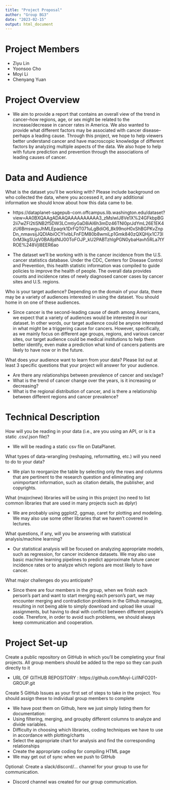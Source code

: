 ```yaml
---
title: "Project Proposal"
author: "Group BG3"
date: "2023-02-15"
output: html_document
---
```


# Project Members
- Ziyu Lin
- Yoonsoo Cho
- Moyi Li
- Chenyang Yuan


# Project Overview
- We aim to provide a report that contains an overall view of the trend in cancer–how regions, age, or sex might be related to the increase/decrease in cancer rates in America.  We also wanted to provide what different factors may be associated with cancer disease–perhaps a leading cause. Through this project, we hope to help viewers better understand cancer and have macroscopic knowledge of different factors by analyzing multiple aspects of the data. We also hope to help with future prediction and prevention through the associations of leading causes of cancer.

# Data and Audience
What is the dataset you’ll be working with? Please include background on who collected the data, where you accessed it, and any additional information we should know about how this data came to be.

- https://dataplanet-sagepub-com.offcampus.lib.washington.edu/dataset?view=AA0BXQAAgADAAQAAAAAAAAAA3_zMslwIJ8Ve1X%24GFkbpBG2ii7wZFl2tiSNB2f5DW3LCmtiyGaD8iAI6h3mDz46TNl0prJdYmL26E1EK4zU6BmswguJhMLEpaqrk1DrFQT071uLgBdiO6_8k99noH0xShBGPKvZnpDn_nmavsijJQDIAbiOCYIvibLFnFDM80b8wmiLp1Gmk840zQXQHjx1C73l0rM3kgSUgV0BA8jdNlJ00ToFOJP_kU2PABTzhlgPGN0ybaHavh5RLa7tYROE%248VjI8EER6ao

- The dataset we’ll be working with is the cancer incidence from the U.S. cancer statistics database. Under the CDC, Centers for Disease Control and Prevention, this health statistic information was compiled to guide policies to improve the health of people. The overall data provides counts and incidence rates of newly diagnosed cancer cases by cancer sites and U.S. regions. 

Who is your target audience? Depending on the domain of your data, there may be a variety of audiences interested in using the dataset. You should home in on one of these audiences.

- Since cancer is the second-leading cause of death among Americans, we expect that a variety of audiences would be interested in our dataset. In other words, our target audience could be anyone interested in what might be a triggering cause for cancers. However, specifically, as we mainly focus on different age groups, regions, and various cancer sites, our target audience could be medical institutions to help them better identify, even make a prediction what kind of cancers patients are likely to have now or in the future. 

What does your audience want to learn from your data? Please list out at least 3 specific questions that your project will answer for your audience.

- Are there any relationships between prevalence of cancer and sex/age?
- What is the trend of cancer change over the years, is it increasing or decreasing?
- What is the regional distribution of cancer, and is there a relationship between different regions and cancer prevalence?

# Technical Description
How will you be reading in your data (i.e., are you using an API, or is it a static .csv/.json file)?

- We will be reading a static csv file on DataPlanet.

What types of data-wrangling (reshaping, reformatting, etc.) will you need to do to your data?

- We plan to reorganize the table by selecting only the rows and columns that are pertinent to the research question and eliminating any unimportant information, such as citation details, the publisher, and copyrights.

What (major/new) libraries will be using in this project (no need to list common libraries that are used in many projects such as dplyr)

- We are probably using ggplot2,  ggmap, caret for plotting and modeling. We may also use some other libraries that we haven’t covered in lectures.

What questions, if any, will you be answering with statistical analysis/machine learning?

- Our statistical analysis will be focused on analyzing appropriate models, such as regression, for  cancer incidence datasets. We may also use basic machine learning pipelines to predict approximate future cancer incidence rates or to analyze which regions are most likely to have cancer.

What major challenges do you anticipate?

- Since there are four members in the group, when we finish each person's part and want to start merging each person's part, we may encounter merging and contradiction problems in the Github managing, resulting in not being able to simply download and upload like usual assignments, but having to deal with conflict between different people's code. Therefore, in order to avoid such problems, we should always keep communication and cooperation.

# Project Set-up
Create a public repository on GitHub in which you’ll be completing your final projects. All group members should be added to the repo so they can push directly to it

- URL OF GITHUB REPOSITORY : https://github.com/Moyi-Li/INFO201-GROUP.git

Create 5 GitHub Issues as your first set of steps to take in the project. You should assign these to individual group members to complete

- We have post them on Github, here we just simply listing them for documentation:
- Using filtering, merging, and groupby different columns to analyze and divide variables.
- Difficulty in choosing which libraries, coding techniques we have to use in accordance with plotting/charts
- Select the appropriate chart for analysis and find the corresponding relationships
- Create the appropriate coding for compiling HTML page
- We may get out of sync when we push to GitHub

Optional: Create a slack/discord/… channel for your group to use for communication.

- Discord channel was created for our group communication.
